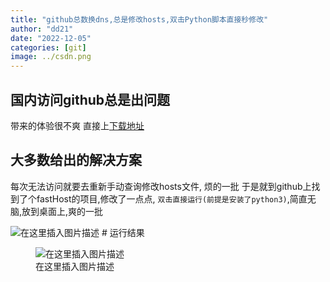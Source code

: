 ```yaml
---
title: "github总数换dns,总是修改hosts,双击Python脚本直接秒修改"
author: "dd21"
date: "2022-12-05" 
categories: [git]
image: ../csdn.png
---
```



## 国内访问github总是出问题
带来的体验很不爽
直接上[下载地址](https://jszhuanben.lanzoui.com/iBnG3vwht5e)

## 大多数给出的解决方案
每次无法访问就要去重新手动查询修改hosts文件,  烦的一批
于是就到github上找到了个fastHost的项目,修改了一点点, 	`双击直接运行(前提是安装了python3)`,简直无脑,放到桌面上,爽的一批

![在这里插入图片描述](https://img-blog.csdnimg.cn/4255862c72e548bb8931cc5dedd3e253.png?x-oss-process=image/watermark,type_ZHJvaWRzYW5zZmFsbGJhY2s,shadow_50,text_Q1NETiBA5aSn5q-beg==,size_20,color_FFFFFF,t_70,g_se,x_16)
# 运行结果

![在这里插入图片描述](https://img-blog.csdnimg.cn/6f589e74a4774787963291596e82573a.png?x-oss-process=image/watermark,type_ZHJvaWRzYW5zZmFsbGJhY2s,shadow_50,text_Q1NETiBA5aSn5q-beg==,size_20,color_FFFFFF,t_70,g_se,x_16)

